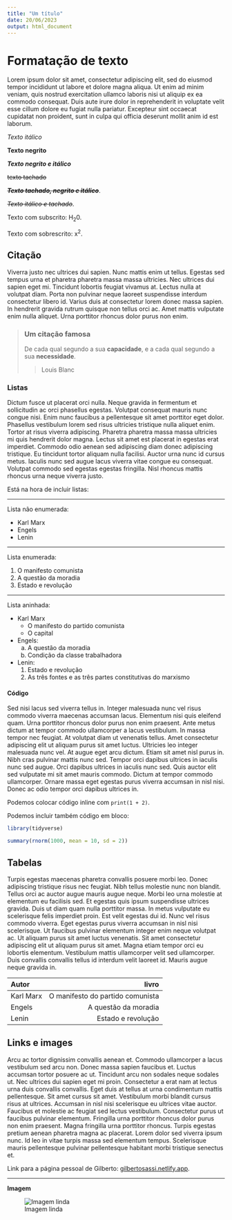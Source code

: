 ```yaml
---
title: "Um título"
date: 20/06/2023
output: html_document
---
```


# Formatação de texto

Lorem ipsum dolor sit amet, consectetur adipiscing elit, sed do eiusmod tempor incididunt ut labore et dolore magna aliqua. Ut enim ad minim veniam, quis nostrud exercitation ullamco laboris nisi ut aliquip ex ea commodo consequat. Duis aute irure dolor in reprehenderit in voluptate velit esse cillum dolore eu fugiat nulla pariatur. Excepteur sint occaecat cupidatat non proident, sunt in culpa qui officia deserunt mollit anim id est laborum.

*Texto itálico*

**Texto negrito**

***Texto negrito e itálico***

~~texto tachado~~

***~~Texto tachado, negrito e itálico~~***.

*~~Texto itálico e tachado~~*.

Texto com subscrito: H~2~0.

Texto com sobrescrito: x^2^.

## Citação

Viverra justo nec ultrices dui sapien. Nunc mattis enim ut tellus. Egestas sed tempus urna et pharetra pharetra massa massa ultricies. Nec ultrices dui sapien eget mi. Tincidunt lobortis feugiat vivamus at. Lectus nulla at volutpat diam. Porta non pulvinar neque laoreet suspendisse interdum consectetur libero id. Varius duis at consectetur lorem donec massa sapien. In hendrerit gravida rutrum quisque non tellus orci ac. Amet mattis vulputate enim nulla aliquet. Urna porttitor rhoncus dolor purus non enim.

> ### Um citação famosa
>
> De cada qual segundo a sua **capacidade**, e a cada qual segundo a sua **necessidade**.
>
>> Louis Blanc

### Listas

Dictum fusce ut placerat orci nulla. Neque gravida in fermentum et sollicitudin ac orci phasellus egestas. Volutpat consequat mauris nunc congue nisi. Enim nunc faucibus a pellentesque sit amet porttitor eget dolor. Phasellus vestibulum lorem sed risus ultricies tristique nulla aliquet enim. Tortor at risus viverra adipiscing. Pharetra pharetra massa massa ultricies mi quis hendrerit dolor magna. Lectus sit amet est placerat in egestas erat imperdiet. Commodo odio aenean sed adipiscing diam donec adipiscing tristique. Eu tincidunt tortor aliquam nulla facilisi. Auctor urna nunc id cursus metus. Iaculis nunc sed augue lacus viverra vitae congue eu consequat. Volutpat commodo sed egestas egestas fringilla. Nisl rhoncus mattis rhoncus urna neque viverra justo.

Está na hora de incluir listas:

---

Lista não enumerada:

* Karl Marx
* Engels
* Lenin

----

Lista enumerada:

1. O manifesto comunista
9. A questão da moradia
2. Estado e revolução

---

Lista aninhada:

* Karl Marx
    + O manifesto do partido comunista
    + O capital
* Engels:
    a. A questão da moradia
    d. Condição da classe trabalhadora
* Lenin:
    1. Estado e revolução
    9. As três fontes e as três partes constitutivas do marxismo

#### Código

Sed nisi lacus sed viverra tellus in. Integer malesuada nunc vel risus commodo viverra maecenas accumsan lacus. Elementum nisi quis eleifend quam. Urna porttitor rhoncus dolor purus non enim praesent. Ante metus dictum at tempor commodo ullamcorper a lacus vestibulum. In massa tempor nec feugiat. At volutpat diam ut venenatis tellus. Amet consectetur adipiscing elit ut aliquam purus sit amet luctus. Ultricies leo integer malesuada nunc vel. At augue eget arcu dictum. Etiam sit amet nisl purus in. Nibh cras pulvinar mattis nunc sed. Tempor orci dapibus ultrices in iaculis nunc sed augue. Orci dapibus ultrices in iaculis nunc sed. Quis auctor elit sed vulputate mi sit amet mauris commodo. Dictum at tempor commodo ullamcorper. Ornare massa eget egestas purus viverra accumsan in nisl nisi. Donec ac odio tempor orci dapibus ultrices in.

Podemos colocar código inline com `print(1 + 2)`.

Podemos incluir também código em bloco:

```r
library(tidyverse)

summary(rnorm(1000, mean = 10, sd = 2))
```

## Tabelas 

Turpis egestas maecenas pharetra convallis posuere morbi leo. Donec adipiscing tristique risus nec feugiat. Nibh tellus molestie nunc non blandit. Tellus orci ac auctor augue mauris augue neque. Morbi leo urna molestie at elementum eu facilisis sed. Et egestas quis ipsum suspendisse ultrices gravida. Duis ut diam quam nulla porttitor massa. In metus vulputate eu scelerisque felis imperdiet proin. Est velit egestas dui id. Nunc vel risus commodo viverra. Eget egestas purus viverra accumsan in nisl nisi scelerisque. Ut faucibus pulvinar elementum integer enim neque volutpat ac. Ut aliquam purus sit amet luctus venenatis. Sit amet consectetur adipiscing elit ut aliquam purus sit amet. Magna etiam tempor orci eu lobortis elementum. Vestibulum mattis ullamcorper velit sed ullamcorper. Duis convallis convallis tellus id interdum velit laoreet id. Mauris augue neque gravida in.

|Autor|livro|
|:---|---:|
|Karl Marx|O manifesto do partido comunista|
|Engels|A questão da moradia|
|Lenin|Estado e revolução|

## Links e images

Arcu ac tortor dignissim convallis aenean et. Commodo ullamcorper a lacus vestibulum sed arcu non. Donec massa sapien faucibus et. Luctus accumsan tortor posuere ac ut. Tincidunt arcu non sodales neque sodales ut. Nec ultrices dui sapien eget mi proin. Consectetur a erat nam at lectus urna duis convallis convallis. Eget duis at tellus at urna condimentum mattis pellentesque. Sit amet cursus sit amet. Vestibulum morbi blandit cursus risus at ultrices. Accumsan in nisl nisi scelerisque eu ultrices vitae auctor. Faucibus et molestie ac feugiat sed lectus vestibulum. Consectetur purus ut faucibus pulvinar elementum. Fringilla urna porttitor rhoncus dolor purus non enim praesent. Magna fringilla urna porttitor rhoncus. Turpis egestas pretium aenean pharetra magna ac placerat. Lorem dolor sed viverra ipsum nunc. Id leo in vitae turpis massa sed elementum tempus. Scelerisque mauris pellentesque pulvinar pellentesque habitant morbi tristique senectus et.

Link para a página pessoal de Gilberto: [gilbertosassi.netlify.app](https://gilbertosassi.netlify.app){target="_blank"}.

---

**Imagem**

![Imagem linda](https://i.postimg.cc/HWyYX8dH/r.png)
